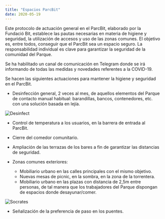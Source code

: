```yaml
---
title: "Espacios ParcBit"
date: 2020-05-19
---
```


Este protocolo de actuación general en el ParcBit, elaborado por la Fundació Bit, establece las pautas necesarias en materia de higiene y seguridad, la utilización de accesos y uso de las zonas comunes. El objetivo es, entre todos, conseguir que el ParcBit sea un espacio seguro. La responsabilidad individual es clave para garantizar la seguridad de la comunidad del Parque.

Se ha habilitado un canal de comunicación en Telegram donde se irá informando de todas las medidas y novedades referentes a la COVID-19.

Se hacen las siguientes actuaciones para mantener la higiene y seguridad en el ParcBit.

- Desinfección general, 2 veces al mes, de aquellos elementos del Parque de contacto manual habitual: barandillas, bancos, contenedores, etc. con una solución basada en lejía.

![Desinfect](../../src/images/desinfect.png)

- Control de temperatura a los usuarios, en la barrera de entrada al ParcBit.
- Cierre del comedor comunitario.
- Ampliación de las terrazas de los bares a fin de garantizar las distancias de seguridad.
- Zonas comunes exteriores:

  - Mobiliario urbano en las calles principales con el mismo objetivo.
  - Nuevas mesas de picnic, en la sombra, en la zona de la torrentera.
  - Mobiliario urbano en las plazas con distancia de 2,5m entre personas, de tal manera que los trabajadores del Parque dispongan de espacios donde desayunar/comer.

![Socrates](../../src/images/socrates.jpg)

- Señalización de la preferencia de paso en los puentes.
